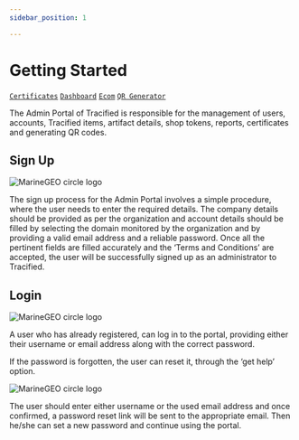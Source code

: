 ```yaml
---
sidebar_position: 1 

---
```


# Getting Started
[`Certificates`](./certificates) [`Dashboard`](./dashborad) [`Ecom`](./Ecom) [`QR Generator`](./QRGen)

The Admin Portal of Tracified is responsible for the management of users, accounts, Tracified items, artifact details, shop tokens, reports, certificates and generating QR codes. 





## Sign Up 

![MarineGEO circle logo](../../static/img/Picture1.png "MarineGEO logo")


The sign up process for the Admin Portal involves a simple procedure, where the user needs to enter the required details. The company     details should be provided as per the organization and account details should be filled by selecting the domain monitored by the organization and by providing a valid email address and a reliable password. Once all the pertinent fields are filled accurately and the ‘Terms  and Conditions’ are accepted, the user will be successfully signed up as an administrator to Tracified. 


## Login

![MarineGEO circle logo](../../static/img/adminlogin.png "MarineGEO logo")


A user who has already registered, can log in to the portal, providing either their username or email address along with the correct password. 

If the password is forgotten, the user can reset it, through the ‘get help’ option.


![MarineGEO circle logo](../../static/img/forgotpw.png "MarineGEO logo")

The user should enter either username or the used email address and once confirmed, a password reset link will be sent to the appropriate email. Then he/she can set a new password and continue using the portal.

<DocsRating pageName="Sign UP"/>
